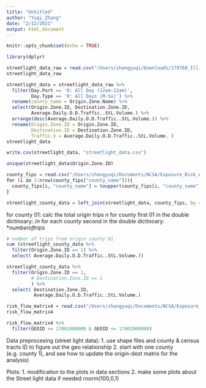 ```yaml
---
title: "Untitled"
author: "Yuqi_Zhang"
date: "2/12/2021"
output: html_document
---
```


```r
knitr::opts_chunk$set(echo = TRUE)
```

```r
library(dplyr)
```

```r
streetlight_data_raw = read.csv("/Users/zhangyuqi/Downloads/179760_Illinois_COVID_19_Phase_1_v2_od_all.csv")
streetlight_data_raw
```

```r
streetlight_data = streetlight_data_raw %>% 
  filter(Day.Part == '0: All Day (12am-12am)',
         Day.Type == '0: All Days (M-Su)') %>% 
  rename(county_name = Origin.Zone.Name) %>%
  select(Origin.Zone.ID, Destination.Zone.ID,
         Average.Daily.O.D.Traffic..StL.Volume.) %>%
  arrange(desc(Average.Daily.O.D.Traffic..StL.Volume.)) %>% 
  rename(Origin.Zone.ID = Origin.Zone.ID,
         Destination.ID = Destination.Zone.ID,
         Traffic.V = Average.Daily.O.D.Traffic..StL.Volume. )
streetlight_data
```

```r
write.csv(streetlight_data, "streetlight_data.csv")
```

```r
unique(streetlight_data$Origin.Zone.ID)
```


```r
county_fips = read.csv("/Users/zhangyuqi/Documents/NCSA/Exposure_Risk_Analysis_in Rural_Illinois/Streetlight_Data/county_fips.csv")
for (i in 1:nrow(county_fips["county_name"])){
  county_fips[i, "county_name"] = toupper(county_fips[i, "county_name"])
}
```

```r
streetlight_county_data = left_join(streetlight_data, county_fips, by = "county_name")
```

for county 01: calc the total origin trips $n$
   for county first 01 in the double dictinoary: $/n$
       for each county second in the double dictinoary: $* number of trips$

```r
# number of trips from origin county 01
sum (streetlight_county_data %>%
  filter(Origin.Zone.ID == 1) %>%
  select( Average.Daily.O.D.Traffic..StL.Volume.))
```
```r
streetlight_county_data %>%
  filter(Origin.Zone.ID == 1,
         # Destination.Zone.ID == 1
         ) %>%
  select( Destination.Zone.ID,
          Average.Daily.O.D.Traffic..StL.Volume.)
```


```r
risk_flow_matrix4 = read.csv("/Users/zhangyuqi/Documents/NCSA/Exposure_Risk_Analysis_in Rural_Illinois/risk_flow_matrix4.csv")
risk_flow_matrix4
```

```r
risk_flow_matrix4 %>%
  filter(GEOID >= 17001000000 & GEOID <= 17002000000)
```


Data preprocesing (street light data):
1. use shape files and county & census tracts ID to figure out the geo relationship
2. start with one county (e.g. county 1), and see how to update the origin-dest matrix for the analysis)

Plots:
1. modification to the plots in data sections
2. make some plots about the Street light data if needed
rnorm(100,0,1)